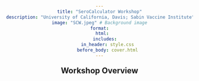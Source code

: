 ```yaml
---
title: "SeroCalculator Workshop"
description: "University of California, Davis; Sabin Vaccine Institute"
image: "SCW.jpeg" # Background image
format:
  html:
    includes:
      in_header: style.css
      before_body: cover.html
---
```

## Workshop Overview

<script type="text/javascript">
document.write(`
<!-- Background Image with Gradient Overlay and Slideshow -->
<div id="intro-section" style="position: relative; text-align: center; color: white;">

  <!-- Slideshow Background with images, text, and heading -->
  <div class="slideshow-container">
    
    <!-- Slide 1 -->
    <div class="mySlides fade">
      <div style="background-image: url('../../files/img/training/Serocalculator_Workshop/SCW_0.jpeg'); background-size: cover; background-position: center; height: 100vh;">
        <div style="position: absolute; bottom: 10%; left: 50%; transform: translateX(-50%); text-align: center; color: white;">
          <h1 style="font-size: 3em; font-weight: bold;">SeroCalculator Workshop</h1>
          <p style="font-size: 1.5em; max-width: 800px;">
            This hands-on workshop covered innovative methods to estimate typhoid incidence using cross-sectional serosurveys with the R package "serocalculator." 
            We explored statistical models that estimate incidence from serological data.
          </p>
        </div>
      </div>
    </div>

    <!-- Slide 2 -->
    <div class="mySlides fade">
      <div style="background-image: url('../../files/img/training/Serocalculator_Workshop/SCW_1.jpeg'); background-size: cover; background-position: center; height: 100vh;">
        <div style="position: absolute; bottom: 10%; left: 50%; transform: translateX(-50%); text-align: center; color: white;">
          <h1 style="font-size: 3em; font-weight: bold;">SeroCalculator Workshop</h1>
          <p style="font-size: 1.5em; max-width: 800px;">
            The incidence of typhoid fever in many regions remains unknown due to a lack of blood culture surveillance. The workshop focused on using the "serocalculator" R package, which estimates typhoid incidence from serosurveys. This one-day workshop was held on December 8, 2023, during the International Conference on Typhoid in Kigali, Rwanda.
          </p>
        </div>
      </div>
    </div>

    <!-- Slide 3 -->
    <div class="mySlides fade">
      <div style="background-image: url('../../files/img/training/Serocalculator_Workshop/SCW_2.jpeg'); background-size: cover; background-position: center; height: 100vh;">
        <div style="position: absolute; bottom: 10%; left: 50%; transform: translateX(-50%); text-align: center; color: white;">
          <h1 style="font-size: 3em; font-weight: bold;">SeroCalculator Workshop</h1>
          <p style="font-size: 1.5em; max-width: 800px;">
            The workshop provided a detailed tour of the SeroCalculator package, demonstrating how to calculate seroincidence from serological data and run simulations based on the package's built-in functions.
          </p>
        </div>
      </div>
    </div>

    <!-- Video slide -->
    <div class="mySlides fade">
      <div style="text-align: center; background-color: black; height: 100vh;">
        <video width="800" controls style="margin-top: 150px;">
          <source src="../../files/img/training/Serocalculator_Workshop/birthday_of_ali.mp4" type="video/mp4">
          Your browser does not support the video tag.
        </video>
      </div>
    </div>
  </div>
</div>

<!-- Structured Program Details Below the Slideshow -->
<div id="program-details" style="padding: 20px; background-color: #f9f9f9;">
  <h2 style="text-align: center; font-weight: bold;">Workshop Details</h2>
  <p style="text-align: center; font-size: 1.2em; max-width: 800px; margin: 0 auto;">
    The incidence of typhoid fever in many regions remains unknown due to a lack of blood culture surveillance. The workshop focused on using the "serocalculator" R package, which estimates typhoid incidence from serosurveys. This one-day workshop was held on December 8, 2023, during the International Conference on Typhoid in Kigali, Rwanda.
  </p>

  <h3 style="text-align: center; font-weight: bold;">Topics Covered</h3>
  <div style="text-align: center; font-size: 1em; max-width: 800px; margin: 0 auto;">
      <strong>Welcome and Introduction to Seroepidemiology</strong><br>
      <em>Tool: R, SeroCalculator package</em> – Introduction to epidemiological methods using serosurveys for estimating infection burden.
      <br><br>

      <strong>Immunological Background</strong><br>
      <em>Tool: Serocalculator</em> – Understanding serologic markers, immune responses, and their implications in infection incidence calculation.
      <br><br>

      <strong>Introduction to Serologic Markers for Typhoid Diagnostics</strong><br>
      <em>Tool: SeroCalculator package</em> – Using markers to track antibody levels and calculate seroincidence in populations.
      <br><br>

      <strong>Statistical Background: Theory and Simulation</strong><br>
      <em>Tools: R, Simulation functions, Serocalculator</em> – Running simulations based on antibody response data to validate statistical models.
      <br><br>

      <strong>Data Reliability and Reproducibility in Analysis</strong><br>
      <em>Tools: R, Data validation functions</em> – Ensuring the integrity and reproducibility of serological data used for calculating incidence.
      <br><br>

      <strong>Package Demo 1: Set up and Enteric Fever Vignette</strong><br>
      <em>Tools: R, Serocalculator</em> – Practical demonstration of setting up and running the SeroCalculator package for enteric fever data analysis.
      <br><br>

      <strong>Package Demo 2: Simulation Vignette</strong><br>
      <em>Tools: R, Serocalculator, Simulation functions</em> – Simulating infection scenarios to test and interpret seroincidence calculations using real-world examples.
      <br><br>

      <strong>Overview of Seroepidemiology</strong><br>
      <em>Tools: R, Serocalculator</em> – Comprehensive understanding of epidemiological patterns and infection rates derived from antibody data.
      <br><br>

      <strong>Trouble-shooting and Posting Issues on GitHub</strong><br>
      <em>Tools: GitHub, R</em> – Guidance on debugging and reporting issues with SeroCalculator on GitHub.
      <br><br>

      <strong>Optional Practical Session - Running in Your Own RStudio Environment</strong><br>
      <em>Tools: RStudio, Serocalculator</em> – Hands-on session for participants to practice using the SeroCalculator package in their RStudio setup.
  </div>

  <h3 style="text-align: center; font-weight: bold;">Funding and Partners</h3>
  <div style="text-align: center;">
    <img src="../../files/img/training/Serocalculator_Workshop/uc_davis.png" alt="University of California Davis" style="max-width: 100px; margin-bottom: 15px;">
    <img src="../../files/img/training/Serocalculator_Workshop/footer-tyvac_final.png" alt="Sabin Vaccine Institute" style="max-width: 200px; margin-bottom: 20px;">
    <img src="../../files/img/training/Serocalculator_Workshop/cat-footer-logo-final.png" alt="University of California Davis" style="max-width: 200px; margin-bottom: 20px;">
  </div>

  <h3 style="text-align: center; font-weight: bold;">Location and Schedule</h3>
  <p style="text-align: center; font-size: 1em;">
    December 8, 2023<br>
    Four Points Hotel, Kigali, Rwanda
  </p>

  <p style="text-align: center;">
    <a href="https://www.coalitionagainsttyphoid.org/serocalculator-workshop/" class="btn btn-primary rounded-pill me-2">Program Website</a>
  </p>
</div>
`);
</script>

<style>
program-details {
    font-family: Arial, sans-serif;
    color: #333;
    line-height: 1.6;
    padding: 20px;
    background-color: #f9f9f9;
    max-width: 21cm; /* Constrained width resembling A4 */
    margin: 0 auto;
  }
  h2, h3 {
    margin-top: 20px;
    margin-bottom: 10px;
    font-weight: bold;
    text-align: center;
  }

  div {
    font-size: 1em;
    margin: 0 auto;
    max-width: 1000px;
    text-align: center;
  }

  p {
    font-size: 1.2em;
    margin: 0 auto;
  }

  /* Slideshow container */
  .slideshow-container {
    position: relative;
    height: 100vh;
    width: 100%;
    overflow: hidden;
  }

  /* Each slide */
  .mySlides {
    position: absolute;
    width: 100%;
    height: 100%;
    background-size: cover;
    background-position: center;
    opacity: 0;
    transition: opacity 1.5s ease-in-out;
  }

  /* Make the first slide visible */
  .mySlides:first-child {
    opacity: 1;
  }
</style>

<script>
  let slideIndex = 0;
  const slides = document.querySelectorAll('.mySlides');
  
  function showSlides() {
    slides.forEach((slide) => {
      slide.style.opacity = '0';  // Hide all slides
    });
    slideIndex++;
    if (slideIndex > slides.length) { slideIndex = 1; }  // Loop back to first slide
    slides[slideIndex - 1].style.opacity = '1';  // Show the current slide
    setTimeout(showSlides, 3000);  // Change image every 3 seconds
  }

  document.addEventListener("DOMContentLoaded", function() {
    showSlides();  // Initialize the slideshow
  });
</script>

